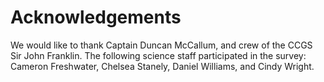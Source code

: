 # Acknowledgements

We would like to thank Captain Duncan McCallum, and crew of the CCGS Sir John Franklin. The following science staff  participated in the survey: Cameron Freshwater, Chelsea Stanely, Daniel Williams, and Cindy Wright.  
